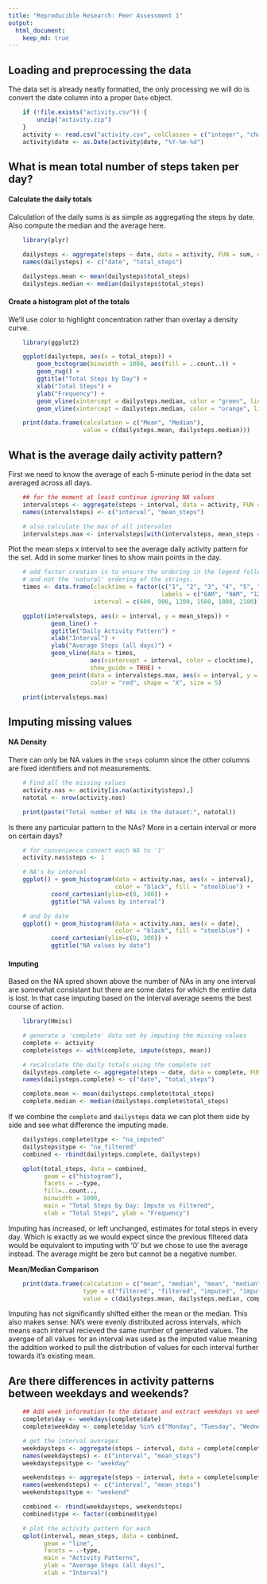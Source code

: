 ```yaml
---
title: "Reproducible Research: Peer Assessment 1"
output: 
  html_document:
    keep_md: true
---
```



## Loading and preprocessing the data

The data set is already neatly formatted, the only processing we will do is convert the date column
into a proper `Date` object.

```r
    if (!file.exists("activity.csv")) {
        unzip("activity.zip")
    }
    activity <- read.csv("activity.csv", colClasses = c("integer", "character", "integer"))
    activity$date <- as.Date(activity$date, "%Y-%m-%d")
```

## What is mean total number of steps taken per day?

#### Calculate the daily totals

Calculation of the daily sums is as simple as aggregating the steps by date. Also compute the median
and the average here.

```r
    library(plyr)

    dailysteps <- aggregate(steps ~ date, data = activity, FUN = sum, na.action = na.omit)
    names(dailysteps) <- c("date", "total_steps")

    dailysteps.mean <- mean(dailysteps$total_steps)
    dailysteps.median <- median(dailysteps$total_steps)
```

#### Create a histogram plot of the totals

We'll use color to highlight concentration rather than overlay a density curve.

```r
    library(ggplot2)

    ggplot(dailysteps, aes(x = total_steps)) + 
        geom_histogram(binwidth = 1000, aes(fill = ..count..)) + 
        geom_rug() + 
        ggtitle("Total Steps by Day") + 
        xlab("Total Steps") + 
        ylab("Frequency") +
        geom_vline(xintercept = dailysteps.median, color = "green", linetype = "longdash") +
        geom_vline(xintercept = dailysteps.median, color = "orange", linetype = "dotted", size = 2)

    print(data.frame(calculation = c("Mean", "Median"), 
                     value = c(dailysteps.mean, dailysteps.median)))
```

## What is the average daily activity pattern?

First we need to know the average of each 5-minute period in the data set averaged across all days.

```r
    ## for the moment at least continue ignoring NA values
    intervalsteps <- aggregate(steps ~ interval, data = activity, FUN = mean, na.action = na.omit)
    names(intervalsteps) <- c("interval", "mean_steps")

    # also calculate the max of all intervales
    intervalsteps.max <- intervalsteps[with(intervalsteps, mean_steps == max(mean_steps)), ]
```

Plot the mean steps x interval to see the average daily activity pattern for the set. Add in some
marker lines to show main points in the day.

```r
    # odd factor creation is to ensure the ordering in the legend follows the clocktime order
    # and not the 'natural' ordering of the strings.
    times <- data.frame(clocktime = factor(c("1", "2", "3", "4", "5", "6"), 
                                           labels = c("6AM", "9AM", "12PM", "3PM", "6PM", "9PM")),
                        interval = c(600, 900, 1200, 1500, 1800, 2100))

    ggplot(intervalsteps, aes(x = interval, y = mean_steps)) + 
            geom_line() +
            ggtitle("Daily Activity Pattern") +
            xlab("Interval") +
            ylab("Average Steps (all days)") +
            geom_vline(data = times, 
                       aes(xintercept = interval, color = clocktime), 
                       show_guide = TRUE) +
            geom_point(data = intervalsteps.max, aes(x = interval, y = mean_steps), 
                       color = "red", shape = "X", size = 5)

    print(intervalsteps.max)
```

## Imputing missing values

#### NA Density

There can only be NA values in the `steps` column since the other columns are fixed identifiers and
not measurements.

```r
    # Find all the missing values
    activity.nas <- activity[is.na(activity$steps),]
    natotal <- nrow(activity.nas)

    print(paste("Total number of NAs in the dataset:", natotal))
```

Is there any particular pattern to the NAs? More in a certain interval or more on certain days?

```r
    # for convenience convert each NA to '1'
    activity.nas$steps <- 1

    # NA's by interval
    ggplot() + geom_histogram(data = activity.nas, aes(x = interval), 
                              color = "black", fill = "steelblue") +
            coord_cartesian(ylim=c(0, 300)) +
            ggtitle("NA values by interval")

    # and by date
    ggplot() + geom_histogram(data = activity.nas, aes(x = date), 
                              color = "black", fill = "steelblue") +
            coord_cartesian(ylim=c(0, 300)) +
            ggtitle("NA values by date")

```

#### Imputing

Based on the NA spred shown above the number of NAs in any one interval are somewhat consistant but
there are some dates for which the entire data is lost. In that case imputing based on the interval
average seems the best course of action.

```r
    library(Hmisc)

    # generate a 'complete' data set by imputing the missing values
    complete <- activity
    complete$steps <- with(complete, impute(steps, mean))

    # recalculate the daily totals using the complete set
    dailysteps.complete <- aggregate(steps ~ date, data = complete, FUN = sum)
    names(dailysteps.complete) <- c("date", "total_steps")

    complete.mean <- mean(dailysteps.complete$total_steps)
    complete.median <- median(dailysteps.complete$total_steps)
```

If we combine the `complete` and `dailysteps` data we can plot them side by side and see
what difference the imputing made.

```r
    dailysteps.complete$type <- "na_imputed"
    dailysteps$type <- "na_filtered"
    combined <- rbind(dailysteps.complete, dailysteps)

    qplot(total_steps, data = combined, 
          geom = c("histogram"),
          facets = .~type, 
          fill=..count.., 
          binwidth = 1000,
          main = "Total Steps by Day: Impute vs Filtered",
          xlab = "Total Steps", ylab = "Frequency")
```

Imputing has increased, or left unchanged, estimates for total steps in every day. Which is exactly 
as we would expect since the previous filtered data would be equivalent to imputing with '0' but we 
chose to use the average instead. The average might be zero but cannot be a negative number.

**Mean/Median Comparison**

```r
    print(data.frame(calculation = c("mean", "median", "mean", "median"), 
                     type = c("filtered", "filtered", "imputed", "imputed"), 
                     value = c(dailysteps.mean, dailysteps.median, complete.mean, complete.median)))
```

Imputing has not significantly shifted either the mean or the median. This also makes sense:
NA's were evenly distributed across intervals, which means each interval recieved the same number of
generated values. The avergae of all values for an interval was used as the imputed value meaning the
addition worked to pull the distribution of values for each interval further towards it's existing mean.

## Are there differences in activity patterns between weekdays and weekends?

```r
    ## Add week information to the dataset and extract weekdays vs weekends
    complete$day <- weekdays(complete$date)
    complete$weekday <- complete$day %in% c("Monday", "Tuesday", "Wednesday", "Thursday", "Friday")

    # get the interval averages
    weekdaysteps <- aggregate(steps ~ interval, data = complete[complete$weekday == TRUE,], FUN = mean)
    names(weekdaysteps) <- c("interval", "mean_steps")
    weekdaysteps$type <- "weekday"

    weekendsteps <- aggregate(steps ~ interval, data = complete[complete$weekday == FALSE,], FUN = mean)
    names(weekendsteps) <- c("interval", "mean_steps")
    weekendsteps$type <- "weekend"

    combined <- rbind(weekdaysteps, weekendsteps)
    combined$type <- factor(combined$type)

    # plot the activity pattern for each
    qplot(interval, mean_steps, data = combined, 
          geom = "line", 
          facets = .~type,
          main = "Activity Patterns",
          ylab = "Average Steps (all days)",
          xlab = "Interval")

```

